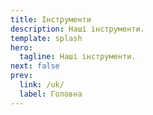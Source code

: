 ---
title: Інструменти
description: Наші інструменти.
template: splash
hero:
  tagline: Наші інструменти.
next: false
prev:
  link: /uk/
  label: Головна
---


<CardGrid>
  <LinkCard title="Plist Oxide" description="Редактор списків властивостей, зроблений правильно, написаний на Rust." href="/uk/tooling/plist-oxide/" />
</CardGrid>

